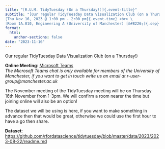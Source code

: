 ```yaml
---
title: "[R.U.M. TidyTuesday (On a Thursday!)]{.event-title}"
subtitle: "[Our regular TidyTuesday Data Visualization Club (on a Thursday!)]{.event-summary} <br> \
[Thu Nov 16, 2023 @ 1:00 pm - 2:00 pm]{.event-time} <br> \
[Room 1A.010, Engineering A (University of Manchester) [&#8226;]{.sep} Online via Microsoft Teams]{.event-location}"
format:
  html:
    anchor-sections: false
date: "2023-11-16"
---
```


<!--
date: "2023-11-16T13:00:00"
date_end: "2023-11-16T14:00:00"
event: R User Group Data Visualization Club
location: Engineering A 1A.010 &amp; Online via Microsoft Teams
publish_date: "2023-11-08T00:00:00"
-->

Our regular TidyTuesday Data Visualization Club (on a Thursday!)

**Online Meeting**: [Microsoft Teams](https://teams.microsoft.com/l/meetup-join/19%3a7067cf1044b243a4a548d19ef38dd4ca%40thread.tacv2/1698325355330?context=%7b%22Tid%22%3a%22c152cb07-614e-4abb-818a-f035cfa91a77%22%2c%22Oid%22%3a%221cfcabd8-8d24-43df-b813-0e99efdb530e%22%7d)  
*The Microsoft Teams chat is only available for members of the University of Manchester, if you want to get in touch write us an email at r-user-group@manchester.ac.uk*

The November meeting of the TidyTuesday meeting will be on Thursday 16th November from 1-3pm. We will confirm a room nearer the time but joining online will also be an option!

The dataset we will be using is here, if you want to make something in advance then that would be great, otherwise we could use the first hour to have a go then share. 

**Dataset**: \
[https://github.com/rfordatascience/tidytuesday/blob/master/data/2023/2023-08-22/readme.md](https://github.com/rfordatascience/tidytuesday/blob/master/data/2023/2023-08-22/readme.md)